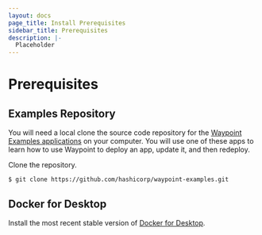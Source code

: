 ```yaml
---
layout: docs
page_title: Install Prerequisites
sidebar_title: Prerequisites
description: |-
  Placeholder
---
```


# Prerequisites

<!-- Make this a partial -->

## Examples Repository

You will need a local clone the source code repository for the [Waypoint Examples applications](https://github.com/hashicorp/waypoint-examples) on your computer. You will use one of these apps to learn how to use Waypoint to deploy an app, update it, and then redeploy.

Clone the repository.

```shell
$ git clone https://github.com/hashicorp/waypoint-examples.git
```

## Docker for Desktop

Install the most recent stable version of [Docker for Desktop](https://www.docker.com/products/docker-desktop).

<!-- End partial -->
